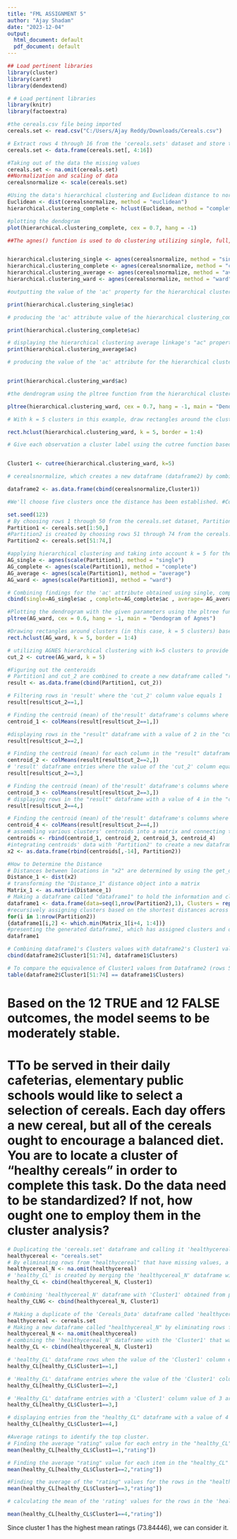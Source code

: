 ---
title: "FML ASSIGNMENT 5"
author: "Ajay Shadam"
date: "2023-12-04"
output:
  html_document: default
  pdf_document: default
---

```{r}
## Load pertinent libraries
library(cluster)
library(caret)
library(dendextend)
```

```{r}
# # Load pertinent libraries
library(knitr)
library(factoextra)
```

```{r}
#the cereals.csv file being imported
cereals.set <- read.csv("C:/Users/Ajay Reddy/Downloads/Cereals.csv")

# Extract rows 4 through 16 from the 'cereals.sets' dataset and store them in a new data frame called 'cereals.set'.
cereals.set <- data.frame(cereals.set[, 4:16])

```

```{r}
#Taking out of the data the missing values
cereals.set <- na.omit(cereals.set)
##Normalization and scaling of data
cerealsnormalize <- scale(cereals.set)
```

```{r}
#Using the data's hierarchical clustering and Euclidean distance to normalize the measures
Euclidean <- dist(cerealsnormalize, method = "euclidean")
hierarchical.clustering_complete <- hclust(Euclidean, method = "complete")

#plotting the dendogram
plot(hierarchical.clustering_complete, cex = 0.7, hang = -1)
```

```{r}
##The agnes() function is used to do clustering utilizing single, full, average, and ward links.


hierarchical.clustering_single <- agnes(cerealsnormalize, method = "single")
hierarchical.clustering_complete <- agnes(cerealsnormalize, method = "complete")
hierarchical.clustering_average <- agnes(cerealsnormalize, method = "average")
hierarchical.clustering_ward <- agnes(cerealsnormalize, method = "ward")
```

```{r}
#outputting the value of the 'ac' property for the hierarchical clustering_single linkage

print(hierarchical.clustering_single$ac)
```

```{r}
# producing the 'ac' attribute value of the hierarchical clustering_complete linkage

print(hierarchical.clustering_complete$ac)
```
```{r}
# displaying the hierarchical clustering average linkage's "ac" property value.
print(hierarchical.clustering_average$ac)
```
```{r}
# producing the value of the 'ac' attribute for the hierarchical clustering_ward linkage.


print(hierarchical.clustering_ward$ac)
```

```{r}
#the dendrogram using the pltree function from the hierarchical clustering result, following the Ward technique

pltree(hierarchical.clustering_ward, cex = 0.7, hang = -1, main = "Dendrogram of agnes (Using Ward linkage)")

# With k = 5 clusters in this example, draw rectangles around the clusters to emphasize them.

rect.hclust(hierarchical.clustering_ward, k = 5, border = 1:4)
```
```{r}
# Give each observation a cluster label using the cutree function based on Ward's hierarchical clustering with k=5 groups.


Cluster1 <- cutree(hierarchical.clustering_ward, k=5)

# cerealsnormalize, which creates a new dataframe (dataframe2) by combining the cluster labels with the original data.

dataframe2 <- as.data.frame(cbind(cerealsnormalize,Cluster1))
```

```{r}
#We'll choose five clusters once the distance has been established. #Constructing Dividers

set.seed(123)
# By choosing rows 1 through 50 from the cereals.set dataset, Partition1 is created.
Partition1 <- cereals.set[1:50,]
#Partition2 is created by choosing rows 51 through 74 from the cereals.set dataset.
Partition2 <- cereals.set[51:74,]
```

```{r}
#applying hierarchical clustering and taking into account k = 5 for the specified links, which are single, complete, average, and ward, in that order.
AG_single <- agnes(scale(Partition1), method = "single")
AG_complete <- agnes(scale(Partition1), method = "complete")
AG_average <- agnes(scale(Partition1), method = "average")
AG_ward <- agnes(scale(Partition1), method = "ward")

# Combining findings for the 'ac' attribute obtained using single, complete, average, and ward linkages, among other hierarchical clustering techniques
cbind(single=AG_single$ac , complete=AG_complete$ac , average= AG_average$ac , ward= AG_ward$ac)
```
```{r}
#Plotting the dendrogram with the given parameters using the pltree function for the hierarchical clustering result (AG_ward)
pltree(AG_ward, cex = 0.6, hang = -1, main = "Dendogram of Agnes") 

#Drawing rectangles around clusters (in this case, k = 5 clusters) based on the AG_ward result highlights the clusters.
rect.hclust(AG_ward, k = 5, border = 1:4)
```

```{r}
# utilizing AGNES hierarchical clustering with k=5 clusters to provide cluster labels to observations
cut_2 <- cutree(AG_ward, k = 5)
```

```{r}
#Figuring out the centeroids
# Partition1 and cut_2 are combined to create a new dataframe called "result."
result <- as.data.frame(cbind(Partition1, cut_2))

# Filtering rows in 'result' where the 'cut_2' column value equals 1
result[result$cut_2==1,]
```

```{r}
# Finding the centroid (mean) of the'result' dataframe's columns where the value of the 'cut_2' column equals 1
centroid_1 <- colMeans(result[result$cut_2==1,])

#displaying rows in the "result" dataframe with a value of 2 in the "cut_2" column
result[result$cut_2==2,]
```

```{r}
# Finding the centroid (mean) for each column in the "result" dataframe where the value of the "cut_2" column is equal to two
centroid_2 <- colMeans(result[result$cut_2==2,])
# 'result' dataframe entries where the value of the 'cut_2' column equals three are displayed
result[result$cut_2==3,]
```

```{r}
# Finding the centroid (mean) of the'result' dataframe's columns where the value of the 'cut_2' column equals three
centroid_3 <- colMeans(result[result$cut_2==3,])
# displaying rows in the "result" dataframe with a value of 4 in the "cut_2" column
result[result$cut_2==4,]
```

```{r}
# Finding the centroid (mean) of the'result' dataframe's columns where the value of the 'cut_2' column equals 4.
centroid_4 <- colMeans(result[result$cut_2==4,])
# assembling various clusters' centroids into a matrix and connecting them row-by-row
centroids <- rbind(centroid_1, centroid_2, centroid_3, centroid_4)
#integrating centroids' data with 'Partition2' to create a new dataframe called 'x2' (without including the 14th column).
x2 <- as.data.frame(rbind(centroids[,-14], Partition2))
```

```{r}
#How to Determine the Distance
# Distances between locations in "x2" are determined by using the get_dist function.
Distance_1 <- dist(x2)
# transforming the "Distance_1" distance object into a matrix
Matrix_1 <- as.matrix(Distance_1)
# Making a dataframe called "dataframe1" to hold the information and cluster assignments
dataframe1 <- data.frame(data=seq(1,nrow(Partition2),1), Clusters = rep(0,nrow(Partition2)))
#recursively assigning clusters based on the shortest distances across each row of Partition2
for(i in 1:nrow(Partition2))
{dataframe1[i,2] <- which.min(Matrix_1[i+4, 1:4])}
#presenting the generated dataframe1, which has assigned clusters and data indices
dataframe1
```

```{r}
# Combining dataframe1's Clusters values with dataframe2's Cluster1 values for rows 51 through 74.
cbind(dataframe2$Cluster1[51:74], dataframe1$Clusters)
```

```{r}
# To compare the equivalence of Cluster1 values from Dataframe2 (rows 51 to 74) and Clusters values from Dataframe1, a table should be created.
table(dataframe2$Cluster1[51:74] == dataframe1$Clusters)
```


# Based on the 12 TRUE and 12 FALSE outcomes, the model seems to be moderately stable.

# TTo be served in their daily cafeterias, elementary public schools would like to select a selection of cereals. Each day offers a new cereal, but all of the cereals ought to encourage a balanced diet. You are to locate a cluster of "healthy cereals" in order to complete this task. Do the data need to be standardized? If not, how ought one to employ them in the cluster analysis?

```{r}
# Duplicating the 'cereals.set' dataframe and calling it 'healthycereal'
healthycereal <- "cereals.set"
# By eliminating rows from "healthycereal" that have missing values, a new dataframe called "healthycereal_N" is created.
healthycereal_N <- na.omit(healthycereal)
# 'healthy_CL' is created by merging the 'healthycereal_N' dataframe with the 'Cluster1' that was obtained from previous procedures.
healthy_CL <- cbind(healthycereal_N, Cluster1)
```

```{r}
# Combining 'healthycereal_N' dataframe with 'Cluster1' obtained from previous operations into 'healthy_CLer'
healthy_CLNG <- cbind(healthycereal_N, Cluster1)
```

```{r}
# Making a duplicate of the 'Cereals_Data' dataframe called 'healthycereal'
healthycereal <- cereals.set
# Making a new dataframe called "healthycereal_N" by eliminating rows from "healthycereal" that have missing values
healthycereal_N <- na.omit(healthycereal)
# combining the 'healthycereal_N' dataframe with the 'Cluster1' that was acquired from earlier processes to create 'healthy_CL'
healthy_CL <- cbind(healthycereal_N, Cluster1)


```


```{r}
# 'healthy_CL' dataframe rows when the value of the 'Cluster1' column equals 1.
healthy_CL[healthy_CL$Cluster1==1,]

```

```{r}
# 'Healthy_CL' dataframe entries where the value of the 'Cluster1' column is 2 are displayed
healthy_CL[healthy_CL$Cluster1==2,]
```

```{r}
# 'Healthy_CL' dataframe entries with a 'Cluster1' column value of 3 are displayed
healthy_CL[healthy_CL$Cluster1==3,]
```

```{r}
# displaying entries from the "healthy_CL" dataframe with a value of 4 in the "Cluster1" column
healthy_CL[healthy_CL$Cluster1==4,]
```

```{r}
#Average ratings to identify the top cluster.
# Finding the average "rating" value for each entry in the "healthy_CL" dataframe when the value of the "Cluster1" column is 1.
mean(healthy_CL[healthy_CL$Clust1==1,"rating"])
```

```{r}
# Finding the average "rating" value for each item in the "healthy_CL" dataframe whose value in the "Cluster1" column is two
mean(healthy_CL[healthy_CL$Cluster1==2,"rating"])
```

```{r}
#Finding the average of the "rating" values for the rows in the "healthy_CL" dataframe so that the value of the "Cluster1" column is 3.
mean(healthy_CL[healthy_CL$Cluster1==3,"rating"])
```

```{r}
# calculating the mean of the 'rating' values for the rows in the 'healthy_CL' dataframe where the 'Cluster1' column has a value of 4.

mean(healthy_CL[healthy_CL$Cluster1==4,"rating"])
```

Since cluster 1 has the highest mean ratings (73.84446), we can consider it.
